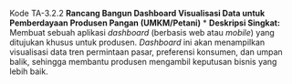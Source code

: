 
Kode TA-3.2.2 **Rancang Bangun Dashboard Visualisasi Data untuk Pemberdayaan Produsen Pangan (UMKM/Petani)**
    * **Deskripsi Singkat:** Membuat sebuah aplikasi *dashboard* (berbasis web atau *mobile*) yang ditujukan khusus untuk produsen. *Dashboard* ini akan menampilkan visualisasi data tren permintaan pasar, preferensi konsumen, dan umpan balik, sehingga membantu produsen mengambil keputusan bisnis yang lebih baik.
    
    